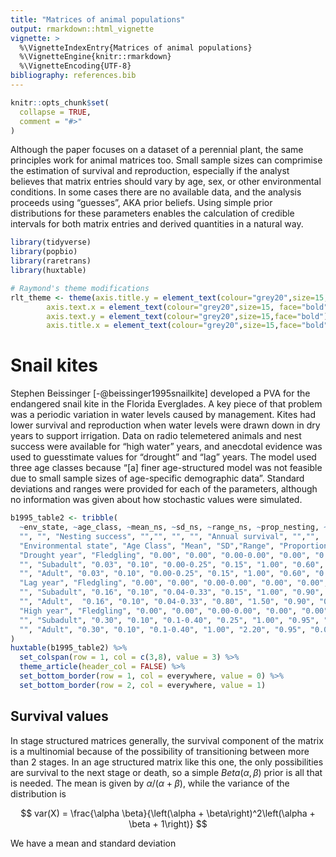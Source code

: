 ```yaml
---
title: "Matrices of animal populations"
output: rmarkdown::html_vignette
vignette: >
  %\VignetteIndexEntry{Matrices of animal populations}
  %\VignetteEngine{knitr::rmarkdown}
  %\VignetteEncoding{UTF-8}
bibliography: references.bib
---
```


```r
knitr::opts_chunk$set(
  collapse = TRUE,
  comment = "#>"
)
```

Although the paper focuses on a dataset of a perennial plant, the same principles 
work for animal matrices too. Small sample sizes can comprimise the estimation of 
survival and reproduction, especially if the analyst believes that matrix entries
should vary by age, sex, or other environmental conditions. In some cases there
are no available data, and the analysis proceeds using "guesses", AKA prior beliefs.
Using simple prior distributions for these parameters enables the calculation
of credible intervals for both matrix entries and derived quantities in a
natural way.


```r
library(tidyverse)
library(popbio)
library(raretrans)
library(huxtable)

# Raymond's theme modifications
rlt_theme <- theme(axis.title.y = element_text(colour="grey20",size=15,face="bold"),
        axis.text.x = element_text(colour="grey20",size=15, face="bold"),
        axis.text.y = element_text(colour="grey20",size=15,face="bold"),  
        axis.title.x = element_text(colour="grey20",size=15,face="bold"))
```

# Snail kites

Stephen Beissinger [-@beissinger1995snailkite] developed a PVA for the 
endangered snail kite in the Florida Everglades. A key piece of that 
problem was a periodic variation in water levels caused by management. Kites had
lower survival and reproduction when water levels were drawn down in 
dry years to support irrigation. Data on radio telemetered animals and nest
success were available for "high water" years, and anecdotal evidence was used
to guesstimate values for "drought" and "lag" years. The model used three age 
classes because "[a] finer age-structured model was not feasible due to small sample sizes of age-specific demographic data". Standard deviations and ranges were
provided for each of the parameters, although no information was given about 
how stochastic values were simulated. 
```r
b1995_table2 <- tribble(
  ~env_state, ~age_class, ~mean_ns, ~sd_ns, ~range_ns, ~prop_nesting, ~attempts, ~mean_s, ~sd_s, ~range_s,
  "", "", "Nesting success", "","", "", "", "Annual survival", "","",
  "Environmental state", "Age Class", "Mean", "SD","Range", "Proportion Nesting", "Nesting attempts per year", "Mean", "SD", "Range",
  "Drought year", "Fledgling", "0.00", "0.00", "0.00-0.00", "0.00", "0.00", "0.50","0.10", "0.30-0.80",
  "", "Subadult", "0.03", "0.10", "0.00-0.25", "0.15", "1.00", "0.60", "0.10", "0.40-0.90",
  "", "Adult", "0.03", "0.10", "0.00-0.25", "0.15", "1.00", "0.60", "0.10", "0.40-0.90",
  "Lag year", "Fledgling", "0.00", "0.00", "0.00-0.00", "0.00", "0.00", "0.85","0.03", "0.75-0.92",
  "", "Subadult", "0.16", "0.10", "0.04-0.33", "0.15", "1.00", "0.90", "0.03", "0.80-0.95",
  "", "Adult",  "0.16", "0.10", "0.04-0.33", "0.80", "1.50", "0.90", "0.03", "0.80-0.95",
  "High year", "Fledgling", "0.00", "0.00", "0.00-0.00", "0.00", "0.00", "0.90","0.03", "0.75-0.92",
  "", "Subadult", "0.30", "0.10", "0.1-0.40", "0.25", "1.00", "0.95", "0.03", "0.85-0.98",
  "", "Adult", "0.30", "0.10", "0.1-0.40", "1.00", "2.20", "0.95", "0.03", "0.85-0.98"
)
huxtable(b1995_table2) %>% 
  set_colspan(row = 1, col = c(3,8), value = 3) %>% 
  theme_article(header_col = FALSE) %>% 
  set_bottom_border(row = 1, col = everywhere, value = 0) %>% 
  set_bottom_border(row = 2, col = everywhere, value = 1)
```



## Survival values

In stage structured matrices generally, the survival component of the matrix is
a multinomial because of the possibility of transitioning between more than 2 
stages. In an age structured matrix like this one, the only possibilities are
survival to the next stage or death, so a simple $Beta(\alpha, \beta)$ prior
is all that is needed. The mean is given by $\alpha / \left(\alpha + \beta\right)$,
while the variance of the distribution is 

$$
var(X) = \frac{\alpha \beta}{\left(\alpha + \beta\right)^2\left(\alpha + \beta + 1\right)}
$$

We have a mean and standard deviation

